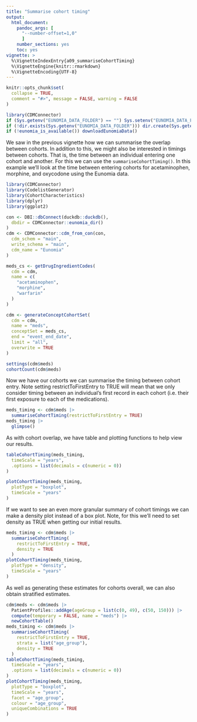 ```yaml
---
title: "Summarise cohort timing"
output: 
  html_document:
    pandoc_args: [
      "--number-offset=1,0"
      ]
    number_sections: yes
    toc: yes
vignette: >
  %\VignetteIndexEntry{a09_summariseCohortTiming}
  %\VignetteEngine{knitr::rmarkdown}
  %\VignetteEncoding{UTF-8}
---
```


```r
knitr::opts_chunk$set(
  collapse = TRUE,
  comment = "#>", message = FALSE, warning = FALSE
)

library(CDMConnector)
if (Sys.getenv("EUNOMIA_DATA_FOLDER") == "") Sys.setenv("EUNOMIA_DATA_FOLDER" = tempdir())
if (!dir.exists(Sys.getenv("EUNOMIA_DATA_FOLDER"))) dir.create(Sys.getenv("EUNOMIA_DATA_FOLDER"))
if (!eunomia_is_available()) downloadEunomiaData()
```

We saw in the previous vignette how we can summarise the overlap between cohorts. In addition to this, we might also be interested in timings between cohorts. That is, the time between an individual entering one cohort and another. For this we can use the `summariseCohortTiming()`. In this example we'll look at the time between entering cohorts for acetaminophen, morphine, and oxycodone using the Eunomia data.

```r
library(CDMConnector)
library(CodelistGenerator)
library(CohortCharacteristics)
library(dplyr)
library(ggplot2)

con <- DBI::dbConnect(duckdb::duckdb(),
  dbdir = CDMConnector::eunomia_dir()
)
cdm <- CDMConnector::cdm_from_con(con,
  cdm_schem = "main",
  write_schema = "main",
  cdm_name = "Eunomia"
)

meds_cs <- getDrugIngredientCodes(
  cdm = cdm,
  name = c(
    "acetaminophen",
    "morphine",
    "warfarin"
  )
)

cdm <- generateConceptCohortSet(
  cdm = cdm,
  name = "meds",
  conceptSet = meds_cs,
  end = "event_end_date",
  limit = "all",
  overwrite = TRUE
)

settings(cdm$meds)
cohortCount(cdm$meds)
```

Now we have our cohorts we can summarise the timing between cohort entry. Note setting restrictToFirstEntry to TRUE will mean that we only consider timing between an individual's first record in each cohort (i.e. their first exposure to each of the medications).

```r
meds_timing <- cdm$meds |>
  summariseCohortTiming(restrictToFirstEntry = TRUE)
meds_timing |>
  glimpse()
```

As with cohort overlap, we have table and plotting functions to help view our results.

```r
tableCohortTiming(meds_timing,
  timeScale = "years",
  .options = list(decimals = c(numeric = 0))
)
```

```r
plotCohortTiming(meds_timing,
  plotType = "boxplot",
  timeScale = "years"
)
```

If we want to see an even more granular summary of cohort timings we can make a density plot instead of a box plot. Note, for this we'll need to set density as TRUE when getting our initial results.

```r
meds_timing <- cdm$meds |>
  summariseCohortTiming(
    restrictToFirstEntry = TRUE,
    density = TRUE
  )
plotCohortTiming(meds_timing,
  plotType = "density",
  timeScale = "years"
)
```

As well as generating these estimates for cohorts overall, we can also obtain stratified estimates.
```r
cdm$meds <- cdm$meds |>
  PatientProfiles::addAge(ageGroup = list(c(0, 49), c(50, 150))) |>
  compute(temporary = FALSE, name = "meds") |>
  newCohortTable()
meds_timing <- cdm$meds |>
  summariseCohortTiming(
    restrictToFirstEntry = TRUE,
    strata = list("age_group"),
    density = TRUE
  )
tableCohortTiming(meds_timing,
  timeScale = "years",
  .options = list(decimals = c(numeric = 0))
)
plotCohortTiming(meds_timing,
  plotType = "boxplot",
  timeScale = "years",
  facet = "age_group",
  colour = "age_group", 
  uniqueCombinations = TRUE
)
```
